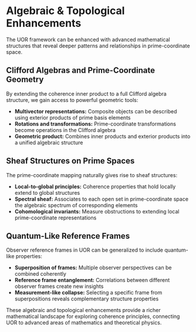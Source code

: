 
# Algebraic & Topological Enhancements

The UOR framework can be enhanced with advanced mathematical structures that reveal deeper patterns and relationships in prime-coordinate space.

## Clifford Algebras and Prime-Coordinate Geometry

By extending the coherence inner product to a full Clifford algebra structure, we gain access to powerful geometric tools:

- **Multivector representations:** Composite objects can be described using exterior products of prime basis elements
- **Rotations and transformations:** Prime-coordinate transformations become operations in the Clifford algebra
- **Geometric product:** Combines inner products and exterior products into a unified algebraic structure

## Sheaf Structures on Prime Spaces

The prime-coordinate mapping naturally gives rise to sheaf structures:

- **Local-to-global principles:** Coherence properties that hold locally extend to global structures
- **Spectral sheaf:** Associates to each open set in prime-coordinate space the algebraic spectrum of corresponding elements
- **Cohomological invariants:** Measure obstructions to extending local prime-coordinate representations

## Quantum-Like Reference Frames

Observer reference frames in UOR can be generalized to include quantum-like properties:

- **Superposition of frames:** Multiple observer perspectives can be combined coherently
- **Reference frame entanglement:** Correlations between different observer frames create new insights
- **Measurement-like collapse:** Selecting a specific frame from superpositions reveals complementary structure properties

These algebraic and topological enhancements provide a richer mathematical landscape for exploring coherence principles, connecting UOR to advanced areas of mathematics and theoretical physics.
